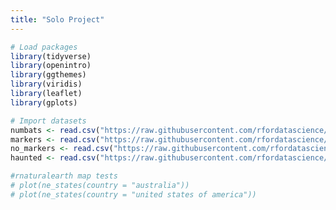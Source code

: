 ```yaml
---
title: "Solo Project"
---
```


```r
# Load packages
library(tidyverse)
library(openintro)
library(ggthemes)
library(viridis)
library(leaflet)
library(gplots)
```

```r
# Import datasets
numbats <- read.csv("https://raw.githubusercontent.com/rfordatascience/tidytuesday/main/data/2023/2023-03-07/numbats.csv")
markers <- read.csv("https://raw.githubusercontent.com/rfordatascience/tidytuesday/main/data/2023/2023-07-04/historical_markers.csv")
no_markers <- read.csv("https://raw.githubusercontent.com/rfordatascience/tidytuesday/main/data/2023/2023-07-04/no_markers.csv")
haunted <- read.csv("https://raw.githubusercontent.com/rfordatascience/tidytuesday/main/data/2023/2023-10-10/haunted_places.csv")
```

```r
#rnaturalearth map tests
# plot(ne_states(country = "australia"))
# plot(ne_states(country = "united states of america"))
```
